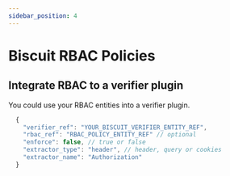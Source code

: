 ```yaml
---
sidebar_position: 4
---
```



# Biscuit RBAC Policies

## Integrate RBAC to a verifier plugin

You could use your RBAC entities into a verifier plugin.

```js
  {
    "verifier_ref": "YOUR_BISCUIT_VERIFIER_ENTITY_REF",
    "rbac_ref": "RBAC_POLICY_ENTITY_REF" // optional
    "enforce": false, // true or false
    "extractor_type": "header", // header, query or cookies
    "extractor_name": "Authorization"
  }
```